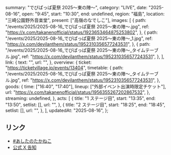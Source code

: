   summary: "でびぱっぱ夏祭 2025〜東の陣〜",
  category: "LIVE",
  date: "2025-08-16",
  open: "9:45",
  start: "10:30",
  end: undefined,
  region: "福島",
  location: "三崎公園野外音楽堂",
  present: ["高嶺のなでしこ"],
  images: [
    {
      path: "/events/2025/2025-08-16_でびぱっぱ夏祭 2025〜東の陣〜.jpg",
      ref: "https://x.com/takanenofficial/status/1923653464875253802",
    },
    {
      path: "/events/2025/2025-08-16_でびぱっぱ夏祭 2025〜東の陣〜_1.jpg",
      ref: "https://x.com/devilanthem/status/1952310356577243531",
    },
    {
      path: "/events/2025/2025-08-16_でびぱっぱ夏祭 2025〜東の陣〜_タイムテーブル.jpg",
      ref: "https://x.com/devilanthem/status/1952310356577243531",
    },
  ],
  link: {
    text: "",
    url: "",
  },
  overview: {
    ticket: "https://ticketvillage.jp/events/13404",
    timetable: {
      path: "/events/2025/2025-08-16_でびぱっぱ夏祭 2025〜東の陣〜_タイムテーブル.jpg",
      ref: "https://x.com/devilanthem/status/1952310356577243531",
    },
    goods: {
      time: ["16:40", "17:40"],
      lineup: ["外部イベント出演時限定チケット"],
      url: "https://x.com/takanenofficial/status/1956355267202867532",
    },
    streaming: undefined,
  },
  acts: [
    {
      title: "1 ステージ目",
      start: "13:35",
      end: "13:50",
      setlist: [],
      url: "",
    },
    {
      title: "2 ステージ目",
      start: "18:25",
      end: "18:45",
      setlist: [],
      url: "",
    },
  ],
  updatedAt: "2025-08-16",
};

## リンク

- [#あしたのたかねこ](https://x.com/takanenofficial/status/1956355267202867532)
- [公式 X 告知](https://x.com/takanenofficial/status/1923653464875253802)
